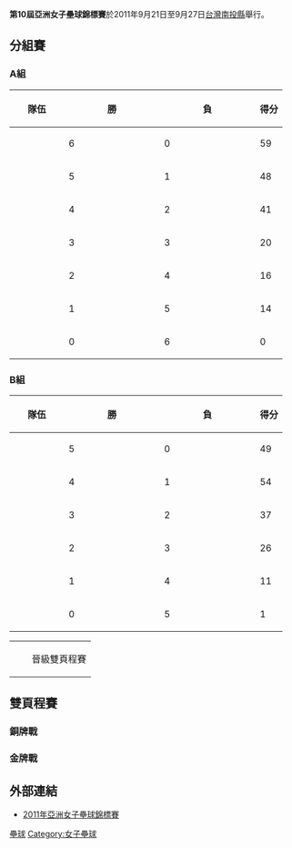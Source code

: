 {{Infobox international softball tournament
| image = 2011年亞洲女子壘球錦標賽logo.jpg
| size = 200px
| country = TWN
| dates = 9月21日至9月27日
| num_teams = 
| prev_year = 2006
| medal_type = 
| champion_other = {{Sbw|JPN}}
| num_championships = 
| second_other = {{Sbw|TPE}}
| third_other = {{Sbw|CHN}}
| fourth_other = {{Sbw|PHI}}
| games = 46
}}

'''第10屆亞洲女子壘球錦標賽'''於2011年9月21日至9月27日[[台灣|台灣]][[南投縣|南投縣]]舉行。


==分組賽==

===A組===
{|class="wikitable" width="50%" style="text-align:center;"
! width="20%" | 隊伍
! width="7%" | 勝
! width="7%" |  負
! width="8%" | 得分
|- bgcolor="#CCFFCC" 
|align=left| {{Sbw|JPN}} || 6 || 0 || 59
|- bgcolor="#CCFFCC" 
|align=left| {{Sbw|KOR}} || 5 || 1 || 48
|- bgcolor="#CCFFCC" 
|align=left| {{Sbw|PRK}} || 4 || 2 || 41
|- bgcolor="#CCFFCC"  
|align=left| {{Sbw|PHI}} || 3 || 3 || 20 
|- 
|align=left| {{Sbw|THA}} || 2 || 4 || 16 
|- 
|align=left| {{Sbw|HKG}} || 1 || 5 || 14 
|- 
|align=left| {{Sbw|IRQ}} || 0 || 6 || 0
|}

===B組===
{|class="wikitable" width="50%" style="text-align:center;"
! width="20%" | 隊伍
! width="7%" | 勝
! width="7%" |  負
! width="8%" | 得分
|- bgcolor="#CCFFCC" 
|align=left| {{Sbw|CHN}} || 5 || 0 || 49
|- bgcolor="#CCFFCC" 
|align=left| {{Sbw|TPE}} || 4 || 1 || 54
|- bgcolor="#CCFFCC" 
|align=left| {{Sbw|SIN}} || 3 || 2 || 37
|- bgcolor="#CCFFCC" 
|align=left| {{Sbw|INA}} || 2 || 3 || 26
|- 
|align=left| {{Sbw|IND}} || 1 || 4 || 11
|- 
|align=left| {{Sbw|PAK}} || 0 || 5 || 1
|}

{| class="infobox bordered"
|-
|width=15px bgcolor="#CCFFCC"| ||晉級雙頁程賽
|}

==雙頁程賽==
{{Baseballbox
|date = 2011年9月26日
|team1 = '''{{Sbw-rt|JPN}}'''
|score = 1-0
|boxurl = 
|team2 = {{Sbw|TPE}}
|stadium = {{flagicon|TWN}} [[南投縣|南投縣]]
|attendance = }}
{{Baseballbox
|date = 2011年9月26日
|team1 = '''{{Sbw-rt|CHN}}'''
|score = 5-2
|boxurl = 
|team2 = {{Sbw|KOR}}
|stadium = {{flagicon|TWN}} [[南投縣|南投縣]]
|attendance = }}
{{Baseballbox
|date = 2011年9月26日
|team1 = '''{{Sbw-rt|PRK}}'''
|score = 6-0
|boxurl = 
|team2 = {{Sbw|INA}}
|stadium = {{flagicon|TWN}} [[南投縣|南投縣]]
|attendance = }}
{{Baseballbox
|date = 2011年9月26日
|team1 = '''{{Sbw-rt|PHI}}'''
|score = 10-3
|boxurl = 
|team2 = {{Sbw|SIN}}
|stadium = {{flagicon|TWN}} [[南投縣|南投縣]]
|attendance = }}
{{Baseballbox
|date = 2011年9月26日
|team1 = '''{{Sbw-rt|TPE}}'''
|score = 6-0
|boxurl = 
|team2 = {{Sbw|PRK}}
|stadium = {{flagicon|TWN}} [[南投縣|南投縣]]
|attendance = }}
{{Baseballbox
|date = 2011年9月26日
|team1 = '''{{Sbw-rt|PHI}}'''
|score = 6-5
|boxurl = 
|team2 = {{Sbw|KOR}}
|stadium = {{flagicon|TWN}} [[南投縣|南投縣]]
|attendance = }}
{{Baseballbox
|date = 2011年9月26日
|team1 = '''{{Sbw-rt|JPN}}'''
|score = 1-0
|boxurl = 
|team2 = {{Sbw|CHN}}
|stadium = {{flagicon|TWN}} [[南投縣|南投縣]]
|attendance = }}
{{Baseballbox
|date = 2011年9月27日
|team1 = '''{{Sbw-rt|TPE}}'''
|score = 10-0
|boxurl = 
|team2 = {{Sbw|PHI}}
|stadium = {{flagicon|TWN}} [[南投縣|南投縣]]
|attendance = }}
===銅牌戰===
{{Baseballbox
|date = 2011年9月27日
|team1 = '''{{Sbw-rt|TPE}}'''
|score = 3-2
|boxurl = 
|team2 = {{Sbw|CHN}}
|stadium = {{flagicon|TWN}} [[南投縣|南投縣]]
|attendance = }}

===金牌戰===
{{Baseballbox
|date = 2011年9月27日
|team1 = '''{{Sbw-rt|JPN}}'''
|score = 9-0
|boxurl = 
|team2 = {{Sbw|TPE}}
|stadium = {{flagicon|TWN}} [[南投縣|南投縣]]
|attendance = }}

==外部連結==
*[http://www.tncxanc.0fees.net/index.html 2011年亞洲女子壘球錦標賽]{{Wayback|url=http://www.tncxanc.0fees.net/index.html |date=20160307015446 }}



[[Category:亞洲錦標賽|壘球]]
[[Category:女子壘球|Category:女子壘球]]